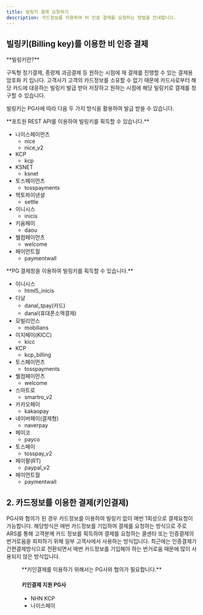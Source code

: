```yaml
---
title: 빌링키 결제 요청하기
description: 카드정보를 이용하여 비 인증 결제를 요청하는 방법을 안내합니다.
---
```



## 빌링키(Billing key)를 이용한 비 인증 결제

<Hint style="info">
**빌링키란?**

구독형 정기결제, 종량제 과금결제 등 원하는 시점에 재 결제를 진행할 수 있는 결제용 암호화 키 입니다. 고객사가 고객의 카드정보를 소유할 수 없기 때문에 카드사로부터 해당 카드에 대응하는 빌링키 발급 받아 저장하고 원하는 시점에 해당 빌링키로 결제를 청구할 수 있습니다.

</Hint>

빌링키는 PG사에 따라 다음 두 가지 방식을 활용하여 발급 받을 수 있습니다.

<Tabs>
<Tab title="REST API">
**포트원 REST API를 이용하여 빌링키를 획득할 수 있습니다.**

- 나이스페이먼츠
  - nice
  - nice_v2
- KCP
  - kcp
- KSNET
  - ksnet
- 토스페이먼츠
  - tosspayments
- 헥토파이낸셜
  - settle
- 이니시스
  - inicis
- 키움페이
  - daou
- 웰컴페이먼츠
  - welcome
- 페이먼트월
  - paymentwall


</Tab>

<Tab title="PG사 결제창">
**PG 결제창을 이용하여 빌링키를 획득할 수 있습니다.**

- 이니시스
  - html5_inicis
- 다날
  - danal_tpay(카드)
  - danal(휴대폰소액결제)
- 모빌리언스
  - mobilians
- 이지페이(KICC)
  - kicc
- KCP
  - kcp_billing
- 토스페이먼츠
  - tosspayments
- 웰컴페이먼츠
  - welcome
- 스마트로
  - smartro_v2
- 카카오페이
  - kakaopay
- 네이버페이(결제형)
  - naverpay
- 페이코
  - payco
- 토스페이
  - tosspay_v2
- 페이팔(RT)
  - paypal_v2
- 페이먼트월
  - paymentwall

</Tab>
</Tabs>

<ContentRef slug="/ko/rest-api" />

<ContentRef slug="/ko/pg" />

## 2. 카드정보를 이용한 결제(키인결제) <a href="#a-rest-api" id="a-rest-api"></a>

PG사와 협의가 된 경우 카드정보를 이용하여 빌링키 없이 매번 1회성으로 결제요청이 가능합니다. 해당방식은 매번 카드정보를 기입하여 결제를 요청하는 방식으로 주로 ARS를 통해 고객분께 카드 정보를 획득하여 결제를 요청하는 콜센타 또는 인증결제의 번거로움을 회피하기 위해 일부 고객사에서 사용하는 방식입니다. 최근에는 인증결제가 간편결제방식으로 전환되면서 매번 카드정보를 기입해야 하는 번거로움 때문에 많이 사용되지 않은 방식입니다.

<Figure src="/gitbook-assets/ko/image (302).png" caption='포트원 이용 고객사 "링글 잉글리시 에듀케이션"' />

<Hint style="info">
**키인결제를 이용하기 위해서는 PG사와 협의가 필요합니다.**

</Hint>

#### 키인결제 지원 PG사

- NHN KCP
- 나이스페이
